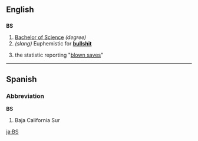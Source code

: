 ==English==

==={{initialism}}===
'''BS'''

# [[Bachelor of Science]] ''(degree)''
# ''(slang)'' Euphemistic for '''[[bullshit]]'''
# {{baseball}} the statistic reporting "[[blown save]]s"

----

==Spanish==
===Abbreviation===
'''BS'''

#Baja California Sur<!--Mexican state-->

[[ja:BS]]